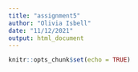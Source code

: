 ```yaml
---
title: "assignment5"
author: "Olivia Isbell"
date: "11/12/2021"
output: html_document
---
```


```r
knitr::opts_chunk$set(echo = TRUE)
```

